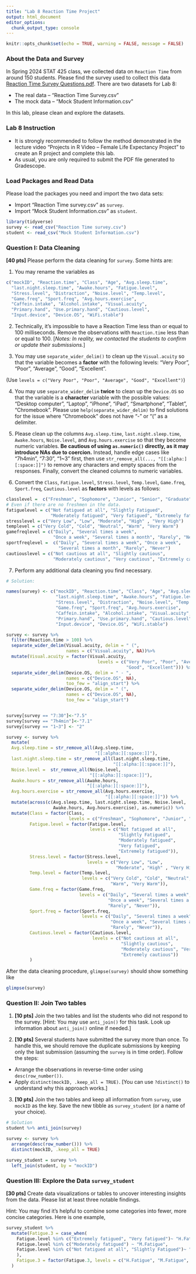 ```yaml
---
title: "Lab 8 Reaction Time Project"
output: html_document
editor_options: 
  chunk_output_type: console
---
```


```r
knitr::opts_chunk$set(echo = TRUE, warning = FALSE, message = FALSE)
```

### About the Data and Survey

In Spring 2024 STAT 425 class, we collected data on `Reaction Time` from around 150 students. Please find the survey used to collect this data [Reaction Time Survey Questions.pdf](Reaction Time Survey Questions.pdf). There are two datasets for Lab 8:

* The real data -- "Reaction Time Survey.csv"
* The mock data -- "Mock Student Information.csv"


In this lab, please clean and explore the datasets. 

### Lab 8 Instruction

* It is strongly recommended to follow the method demonstrated in the lecture video "Projects in R Video -- Female Life Expectancy Project" to create an R project and complete this lab. 
* As usual, you are only required to submit the PDF file generated to Gradescope.



### Load Packages and Read Data 

Please load the packages you need and import the two data sets:

* Import "Reaction Time survey.csv" as `survey`.
* Import "Mock Student Information.csv" as `student`.


```r
library(tidyverse)
survey <- read_csv("Reaction Time survey.csv")
student <- read_csv("Mock Student Information.csv")
```

### Question I: Data Cleaning

**[40 pts]** Please perform the data cleaning for `survey`. Some hints are:

1. You may rename the variables as 


```r
c("mockID", "Reaction.time", "Class", "Age", "Avg.sleep.time",
  "last.night.sleep.time", "Awake.hours", "Fatigue.level",
  "Stress.level", "Distraction", "Noise.level", "Temp.level",
  "Game.freq", "Sport.freq", "Avg.hours.exercise",
  "Caffein.intake", "Alcohol.intake", "Visual.acuity",
  "Primary.hand", "Use.primary.hand", "Cautious.level",
  "Input.device", "Device.OS", "WiFi.stable")
```

2. Technically, it's impossible to have a Reaction Time less than or equal to 100 milliseconds. Remove the observations with `Reaction.time` less than or equal to 100. [*Notes: In reality, we contacted the students to confirm or update their submissions.*]


3. You may use `separate_wider_delim()` to clean up the `Visual.acuity` so that the variable becomes a **factor** with the following levels: "Very Poor", "Poor", "Average", "Good", "Excellent". 

(Use `levels = c("Very Poor", "Poor", "Average", "Good", "Excellent")`)


4. You may use `separate_wider_delim` **twice** to clean up the `Device.OS` so that the variable is a **character ** variable with the possible values: "Desktop computer", "Laptop",  "iPhone", "iPad",  "Smartphone", "Tablet", "Chromebook". Please use `help(separate_wider_delim)` to find solutions for the issue where "Chromebook" does not have "-" or "(" as a delimiter.


5. Please clean up the columns `Avg.sleep.time`, `last.night.sleep.time`, `Awake.hours`, `Noise.level`, and `Avg.hours.exercise` so that they become numeric variables. **Be cautious of using `as.numeric()` directly, as it may introduce NAs due to coercion.** Instead, handle edge cases like "7h4min", "7:30", "1~3" first, then use `str_remove_all(..., "[[:alpha:][:space:]]")` to remove any characters and empty spaces from the responses. Finally, convert the cleaned columns to numeric variables.


6. Convert the `Class`, `Fatigue.level`, `Stress.level`, `Temp.level`, `Game.freq`, `Sport.freq`, `Cautious.level` as **factors** with levels as follows:

```r
classlevel =  c("Freshman", "Sophomore", "Junior", "Senior", "Graduate") 
# Even if there are no freshmen in the data.
fatiguelevel = c("Not fatigued at all", "Slightly Fatigued", 
                 "Moderately fatigued", "Very fatigued", "Extremely fatigued")
stresslevel = c("Very Low", "Low", "Moderate", "High" , "Very High")
templevel = c("Very Cold", "Cold", "Neutral", "Warm", "Very Warm")
gamefreqlevel = c("Daily", "Several times a week", 
                  "Once a week", "Several times a month", "Rarely", "Never")
sportfreqlevel =  c("Daily", "Several times a week", "Once a week", 
                    "Several times a month", "Rarely", "Never")
cautiouslevel = c("Not cautious at all", "Slightly cautious", 
                  "Moderately cautious", "Very cautious", "Extremely cautious")

```


7. Perform any additional data cleaning you find necessary.


```r
# Solution:

names(survey) <- c("mockID", "Reaction.time", "Class", "Age", "Avg.sleep.time",
                   "last.night.sleep.time", "Awake.hours", "Fatigue.level",
                   "Stress.level", "Distraction", "Noise.level", "Temp.level",
                   "Game.freq", "Sport.freq", "Avg.hours.exercise",
                   "Caffein.intake", "Alcohol.intake", "Visual.acuity",
                   "Primary.hand", "Use.primary.hand", "Cautious.level",
                   "Input.device", "Device.OS", "WiFi.stable")

survey <- survey %>% 
  filter(Reaction.time > 100) %>% 
  separate_wider_delim(Visual.acuity, delim = " (", 
                       names = c("Visual.acuity", NA))%>% 
  mutate(Visual.acuity = factor(Visual.acuity, 
                                   levels = c("Very Poor", "Poor", "Average", 
                                              "Good", "Excellent"))) %>% 
  separate_wider_delim(Device.OS, delim = " - ", 
                       names = c("Device.OS", NA), 
                       too_few = "align_start") %>% 
  separate_wider_delim(Device.OS, delim = " (", 
                       names = c("Device.OS", NA), 
                       too_few = "align_start")


survey[survey == "7:30"]<-"7.5"
survey[survey == "7h4min"]<-"7.1"
survey[survey == "1~3"] <- "2"

survey <- survey %>% 
  mutate(
  Avg.sleep.time = str_remove_all(Avg.sleep.time,
                                  "[[:alpha:][:space:]]"),
  last.night.sleep.time = str_remove_all(last.night.sleep.time,
                                         "[[:alpha:][:space:]]"),
  Noise.level =  str_remove_all(Noise.level,
                                "[[:alpha:][:space:]]"),
  Awake.hours = str_remove_all(Awake.hours,
                               "[[:alpha:][:space:]]"),
  Avg.hours.exercise = str_remove_all(Avg.hours.exercise,
                                      "[[:alpha:][:space:]]")) %>% 
  mutate(across(c(Avg.sleep.time, last.night.sleep.time, Noise.level, 
                  Awake.hours, Avg.hours.exercise), as.numeric)) %>% 
  mutate(Class = factor(Class, 
                        levels = c("Freshman", "Sophomore", "Junior", "Senior", "Graduate")),
         Fatigue.level = factor(Fatigue.level, 
                                levels = c("Not fatigued at all", 
                                           "Slightly Fatigued", 
                                           "Moderately fatigued", 
                                           "Very fatigued", 
                                           "Extremely fatigued")),
         Stress.level = factor(Stress.level, 
                               levels = c("Very Low", "Low", 
                                          "Moderate", "High" , "Very High")),
         Temp.level = factor(Temp.level, 
                             levels = c("Very Cold", "Cold", "Neutral", 
                                        "Warm", "Very Warm")),
         Game.freq = factor(Game.freq, 
                            levels = c("Daily", "Several times a week", 
                                       "Once a week", "Several times a month",
                                       "Rarely", "Never")),
         Sport.freq = factor(Sport.freq,
                             levels = c("Daily", "Several times a week", 
                                        "Once a week", "Several times a month",
                                        "Rarely", "Never")),
         Cautious.level = factor(Cautious.level, 
                                 levels = c("Not cautious at all", 
                                            "Slightly cautious", 
                                            "Moderately cautious", "Very cautious",
                                            "Extremely cautious"))
         )

```

After the data cleaning procedure, `glimpse(survey)` should show something like

```r
glimpse(survey)
```

### Question II: Join Two tables

1. **[10 pts]** Join the two tables and list the students who did not respond to the survey. [Hint: You may use `anti_join()` for this task. Look up information about `anti_join()` online if needed.]


2. **[10 pts]** Several students have submitted the survey more than once. To handle this, we should remove the duplicate submissions by keeping only the last submission (assuming the `survey` is in time order). Follow the steps:

* Arrange the observations in reverse-time order using `desc(row_number())`.
* Apply `distinct(mockID, .keep_all = TRUE)`. [You can use `?distinct()` to understand why this approach works.]

3. **[10 pts]** Join the two tables and keep all information from `survey`, use `mockID` as the key. Save the new tibble as `survey_student` (or a name of your choice).


```r
# Solution
student %>% anti_join(survey)

survey <- survey %>% 
  arrange(desc(row_number())) %>%
  distinct(mockID, .keep_all = TRUE)

survey_student = survey %>% 
  left_join(student, by = "mockID")

```


### Question III: Explore the Data `survey_student`

**[30 pts]** Create data visualizations or tables to uncover interesting insights from the data. Please list at least three notable findings.

Hint: You may find it's helpful to combine some categories into fewer, more concise categories. Here is one example,

```r
survey_student %>%
  mutate(Fatigue.3 = case_when(
    Fatigue.level %in% c("Extremely fatigued", "Very fatigued")~ "H.Fatigue",
    Fatigue.level %in% c("Moderately fatigued") ~ "M.Fatigue",
    Fatigue.level %in% c("Not fatigued at all", "Slightly Fatigued")~ "L.Fatigue"
    ),
    Fatigue.3 = factor(Fatigue.3, levels = c("H.Fatigue", "M.Fatigue", "L.Fatigue"))
  )

```



